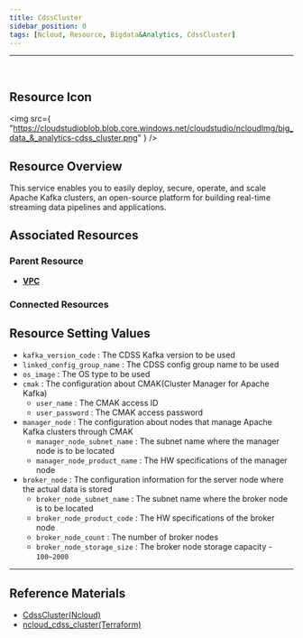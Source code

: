 ```yaml
---
title: CdssCluster
sidebar_position: 0
tags: [Ncloud, Resource, Bigdata&Analytics, CdssCluster]
---
```


<hr />
<br />

## Resource Icon

<img
    src={
        "https://cloudstudioblob.blob.core.windows.net/cloudstudio/ncloudImg/big_data_&_analytics-cdss_cluster.png"
    }
/>

## Resource Overview

This service enables you to easily deploy, secure, operate, and scale Apache Kafka clusters, an open-source platform for building real-time streaming data pipelines and applications.

## Associated Resources

### Parent Resource

-   [**VPC**](https://docs.cstudio.app/en/docs/resource/ncloud/Networking/Vpc)


### Connected Resources



## Resource Setting Values

-   `kafka_version_code` : The CDSS Kafka version to be used
-   `linked_config_group_name` : The CDSS config group name to be used
-   `os_image` : The OS type to be used
-   `cmak` : The configuration about CMAK(Cluster Manager for Apache Kafka)
    -   `user_name` : The CMAK access ID
    -   `user_password` : The CMAK access password
-   `manager_node` : The configuration about nodes that manage Apache Kafka clusters through CMAK
    -   `manager_node_subnet_name` : The subnet name where the manager node is to be located
    -   `manager_node_product_name` : The HW specifications of the manager node
-   `broker_node` : The configuration information for the server node where the actual data is stored
    -   `broker_node_subnet_name` : The subnet name where the broker node is to be located
    -   `broker_node_product_code` : The HW specifications of the broker node
    -   `broker_node_count` : The number of broker nodes
    -   `broker_node_storage_size` : The broker node storage capacity - `100~2000`


    

---

## Reference Materials

-   [CdssCluster(Ncloud)](https://www.ncloud.com/product/analytics/cloudDataStreamingService)
-   [ncloud_cdss_cluster(Terraform)](https://registry.terraform.io/providers/NaverCloudPlatform/ncloud/latest/en/docs/resources/cdss_cluster)
